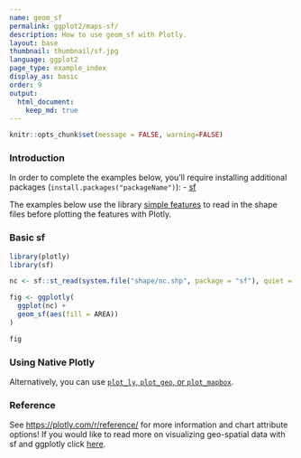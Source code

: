 ```yaml
---
name: geom_sf
permalink: ggplot2/maps-sf/
description: How to use geom_sf with Plotly.
layout: base
thumbnail: thumbnail/sf.jpg
language: ggplot2
page_type: example_index
display_as: basic
order: 9
output:
  html_document:
    keep_md: true
---
```


```r
knitr::opts_chunk$set(message = FALSE, warning=FALSE)
```
### Introduction

In order to complete the examples below, you'll require installing additional packages (`install.packages("packageName")`):
- [sf](https://github.com/r-spatial/sf)

The examples below use the library [simple features](https://r-spatial.github.io/sf/) to read in the shape files before plotting the features with Plotly.

### Basic sf 

```r
library(plotly)
library(sf)

nc <- sf::st_read(system.file("shape/nc.shp", package = "sf"), quiet = TRUE)

fig <- ggplotly(
  ggplot(nc) +
  geom_sf(aes(fill = AREA))
) 

fig
```


### Using Native Plotly

Alternatively, you can use [`plot_ly`, `plot_geo`, or `plot_mapbox`](https://plotly.com/r/maps-sf/).

### Reference

See [https://plotly.com/r/reference/](https://plotly.com/r/reference/) for more information and chart attribute options! If you would like to read more on visualizing geo-spatial data with sf and ggplotly click [here](https://blog.cpsievert.me/2018/01/30/learning-improving-ggplotly-geom-sf/).
